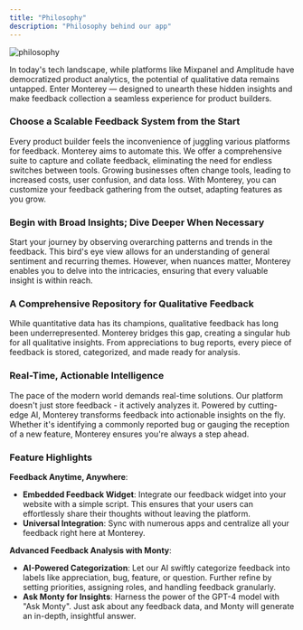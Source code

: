 ```yaml
---
title: "Philosophy"
description: "Philosophy behind our app"
---
```

![philosophy](/images/philosophy.png)

In today's tech landscape, while platforms like Mixpanel and Amplitude have democratized product analytics, the potential of qualitative data remains untapped. Enter Monterey — designed to unearth these hidden insights and make feedback collection a seamless experience for product builders.

### **Choose a Scalable Feedback System from the Start**

Every product builder feels the inconvenience of juggling various platforms for feedback. Monterey aims to automate this. We offer a comprehensive suite to capture and collate feedback, eliminating the need for endless switches between tools. Growing businesses often change tools, leading to increased costs, user confusion, and data loss. With Monterey, you can customize your feedback gathering from the outset, adapting features as you grow.

### **Begin with Broad Insights; Dive Deeper When Necessary**

Start your journey by observing overarching patterns and trends in the feedback. This bird's eye view allows for an understanding of general sentiment and recurring themes. However, when nuances matter, Monterey enables you to delve into the intricacies, ensuring that every valuable insight is within reach.

### **A Comprehensive Repository for Qualitative Feedback**

While quantitative data has its champions, qualitative feedback has long been underrepresented. Monterey bridges this gap, creating a singular hub for all qualitative insights. From appreciations to bug reports, every piece of feedback is stored, categorized, and made ready for analysis.

### **Real-Time, Actionable Intelligence**

The pace of the modern world demands real-time solutions. Our platform doesn't just store feedback - it actively analyzes it. Powered by cutting-edge AI, Monterey transforms feedback into actionable insights on the fly. Whether it's identifying a commonly reported bug or gauging the reception of a new feature, Monterey ensures you're always a step ahead.

### Feature Highlights

**Feedback Anytime, Anywhere**:

- **Embedded Feedback Widget**: Integrate our feedback widget into your website with a simple script. This ensures that your users can effortlessly share their thoughts without leaving the platform.
- **Universal Integration**: Sync with numerous apps and centralize all your feedback right here at Monterey.

**Advanced Feedback Analysis with Monty**:

- **AI-Powered Categorization**: Let our AI swiftly categorize feedback into labels like appreciation, bug, feature, or question. Further refine by setting priorities, assigning roles, and handling feedback granularly.
- **Ask Monty for Insights**: Harness the power of the GPT-4 model with "Ask Monty". Just ask about any feedback data, and Monty will generate an in-depth, insightful answer.